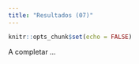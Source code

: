 ```yaml
---
title: "Resultados (07)"
---
```


```r
knitr::opts_chunk$set(echo = FALSE)
```

A completar ...